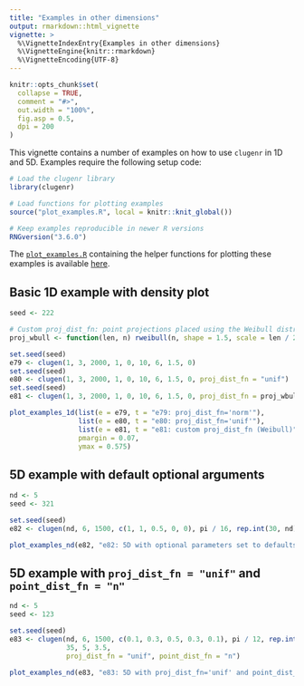 ```yaml
---
title: "Examples in other dimensions"
output: rmarkdown::html_vignette
vignette: >
  %\VignetteIndexEntry{Examples in other dimensions}
  %\VignetteEngine{knitr::rmarkdown}
  %\VignetteEncoding{UTF-8}
---
```


```r
knitr::opts_chunk$set(
  collapse = TRUE,
  comment = "#>",
  out.width = "100%",
  fig.asp = 0.5,
  dpi = 200
)
```

This vignette contains a number of examples on how to use `clugenr` in 1D and
5D. Examples require the following setup code:

```r
# Load the clugenr library
library(clugenr)

# Load functions for plotting examples
source("plot_examples.R", local = knitr::knit_global())

# Keep examples reproducible in newer R versions 
RNGversion("3.6.0") 
```

The
[`plot_examples.R`](https://github.com/clugen/clugenr/blob/master/vignettes/plot_examples.R)
containing the helper functions for plotting these examples is available
[here](https://github.com/clugen/clugenr/blob/master/vignettes/plot_examples.R).

## Basic 1D example with density plot

```r
seed <- 222
```

```r
# Custom proj_dist_fn: point projections placed using the Weibull distribution
proj_wbull <- function(len, n) rweibull(n, shape = 1.5, scale = len / 2) - len / 2
```

```r
set.seed(seed)
e79 <- clugen(1, 3, 2000, 1, 0, 10, 6, 1.5, 0)
set.seed(seed)
e80 <- clugen(1, 3, 2000, 1, 0, 10, 6, 1.5, 0, proj_dist_fn = "unif")
set.seed(seed)
e81 <- clugen(1, 3, 2000, 1, 0, 10, 6, 1.5, 0, proj_dist_fn = proj_wbull)
```

```r
plot_examples_1d(list(e = e79, t = "e79: proj_dist_fn='norm'"),
                 list(e = e80, t = "e80: proj_dist_fn='unif'"),
                 list(e = e81, t = "e81: custom proj_dist_fn (Weibull)"),
                 pmargin = 0.07,
                 ymax = 0.575)
```

## 5D example with default optional arguments

```r
nd <- 5
seed <- 321
```

```r
set.seed(seed)
e82 <- clugen(nd, 6, 1500, c(1, 1, 0.5, 0, 0), pi / 16, rep.int(30, nd), 30, 4, 3)
```

```r
plot_examples_nd(e82, "e82: 5D with optional parameters set to defaults")
```

## 5D example with `proj_dist_fn = "unif"` and `point_dist_fn = "n"`

```r
nd <- 5
seed <- 123
```

```r
set.seed(seed)
e83 <- clugen(nd, 6, 1500, c(0.1, 0.3, 0.5, 0.3, 0.1), pi / 12, rep.int(30, nd),
              35, 5, 3.5,
              proj_dist_fn = "unif", point_dist_fn = "n")
```

```r
plot_examples_nd(e83, "e83: 5D with proj_dist_fn='unif' and point_dist_fn='n'")
```
